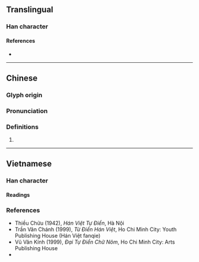 {{character info/new}}
==Translingual==

===Han character===
{{Han char|rn=86|rad=火|as=10|sn=14|four=|canj=FTXC|ids=⿰火兼}}

====References====
* {{Han ref|kx=0679.200|dkj=19303|dj=1091.060|hdz=32223.160|uh=7191|ud=29073}}

----

==Chinese==
{{zh-forms}}

===Glyph origin===
{{Han etym}}

===Pronunciation===
{{zh-pron
|m=lián,qiān
|mc=y
|oc=y
|cat=
}}

===Definitions===
{{zh-hanzi}}

# {{rfdef|zh}}

----

==Vietnamese==

===Han character===

====Readings====
{{vi-readings|hanviet=liêm, khiêm|phienthiet=勒兼 lặc kiêm, 苦兼 khổ kiêm|nom=rim|rs=火10}}

===References===
* Thiều Chửu (1942), ''Hán Việt Tự Điển'', Hà Nội
* Trần Văn Chánh (1999), ''Từ Điển Hán Việt'', Ho Chi Minh City: Youth Publishing House (Hán Việt fanqie)
* Vũ Văn Kính (1999), ''Đại Tự Điển Chữ Nôm'', Ho Chi Minh City: Arts Publishing House
* {{R:WinVNKey:Lê Sơn Thanh}}
